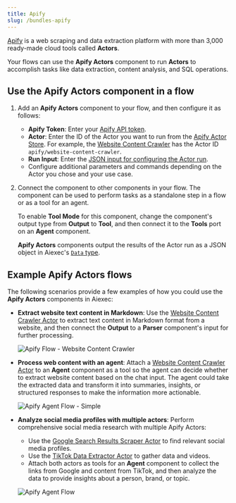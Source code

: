 ```yaml
---
title: Apify
slug: /bundles-apify
---
```



[Apify](https://apify.com/) is a web scraping and data extraction platform with more than 3,000 ready-made cloud tools called **Actors**.

Your flows can use the **Apify Actors** component to run **Actors** to accomplish tasks like data extraction, content analysis, and SQL operations.

## Use the Apify Actors component in a flow

1. Add an **Apify Actors** component to your flow, and then configure it as follows:

    * **Apify Token**: Enter your [Apify API token](https://docs.apify.com/platform/integrations/api).
    * **Actor**: Enter the ID of the Actor you want to run from the [Apify Actor Store](https://apify.com/store). For example, the [Website Content Crawler](https://apify.com/apify/website-content-crawler) has the Actor ID `apify/website-content-crawler`.
    * **Run Input**: Enter the [JSON input for configuring the Actor run](https://docs.apify.com/platform/actors/running-actors#input).
    * Configure additional parameters and commands depending on the Actor you chose and your use case.

2. Connect the component to other components in your flow.
The component can be used to perform tasks as a standalone step in a flow or as a tool for an agent.

    To enable **Tool Mode** for this component, change the component's output type from **Output** to **Tool**, and then connect it to the **Tools** port on an **Agent** component.

    **Apify Actors** components output the results of the Actor run as a JSON object in Aiexec's [`Data` type](/data-types#data).

## Example Apify Actors flows

The following scenarios provide a few examples of how you could use the **Apify Actors** components in Aiexec:

* **Extract website text content in Markdown**: Use the [Website Content Crawler Actor](https://apify.com/apify/website-content-crawler) to extract text content in Markdown format from a website, and then connect the **Output** to a **Parser** component's input for further processing.

    ![Apify Flow - Website Content Crawler](/img/apify_flow_wcc.png)

* **Process web content with an agent**: Attach a [Website Content Crawler Actor](https://apify.com/apify/website-content-crawler) to an **Agent** component as a tool so the agent can decide whether to extract website content based on the chat input. The agent could take the extracted data and transform it into summaries, insights, or structured responses to make the information more actionable.

    ![Apify Agent Flow - Simple](/img/apify_agent_flow_simple.png)

* **Analyze social media profiles with multiple actors**: Perform comprehensive social media research with multiple Apify Actors:

    * Use the [Google Search Results Scraper Actor](https://apify.com/apify/google-search-scraper) to find relevant social media profiles.
    * Use the [TikTok Data Extractor Actor](https://apify.com/clockworks/free-tiktok-scraper) to gather data and videos.
    * Attach both actors as tools for an **Agent** component to collect the links from Google and content from TikTok, and then analyze the data to provide insights about a person, brand, or topic.

    ![Apify Agent Flow](/img/apify_agent_flow.png)
